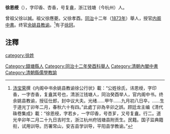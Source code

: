 '''徐恩绶'''（{{bd|1831年||1894年}}），字印香、杏香，号复盦，浙江钱塘（今杭州）人。

曾祖父徐以誠。祖父徐應夔。父徐孝酉。[[同治|同治]]十二年（[[1873年|1873年]]）舉人，授官[[内阁中書|内阁中書]]。终官[[余姚县|余姚县]][[教谕|教谕]]。<ref>[[汤宝荣|汤宝荣]]撰《内阁中书余姚县教谕徐公行状》載：“公姓徐氏，讳恩绶，字印香，一字杏香，复盦其号也，清浙江钱塘人，同治癸酉举人，官内阁中书。终余姚县教谕，授征仕郎，封中议大夫。光绪……甲午……九月初八日卒，……生于道光丁卯年二月，春秋六十有四。”此處丁卯為辛卯之誤。顾廷龙主编《清代硃卷集成》載：“徐恩绶，字若乡，一字印香，号杏芗，又号复盦。行二。道光辛卯年二月二十九日吉时生，浙江杭州府钱塘县附贡生。民籍。国子监典籍衔，试用训导。历署常山，安吉县学训导，平阳县学教谕。”</ref>有子[[徐珂|徐珂]]。

==注釋==
{{reflist}}

[[category:徐姓|category:徐姓]]
[[Category:錢塘縣人|Category:錢塘縣人]]
[[Category:同治十二年癸酉科舉人|Category:同治十二年癸酉科舉人]]
[[Category:清朝內閣中書|Category:清朝內閣中書]]
[[Category:清朝縣儒學教諭|Category:清朝縣儒學教諭]]